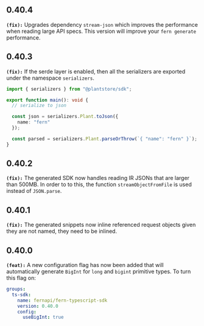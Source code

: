 ## 0.40.4
**`(fix):`** Upgrades dependency `stream-json` which improves the performance when reading large API specs. This version will improve your `fern generate` performance.

## 0.40.3
**`(fix):`** If the serde layer is enabled, then all the serializers are exported under the namespace `serializers`.

```ts
import { serializers } from "@plantstore/sdk";

export function main(): void {
  // serialize to json

  const json = serializers.Plant.toJson({
    name: "fern"
  });

  const parsed = serializers.Plant.parseOrThrow(`{ "name": "fern" }`);
}
```


## 0.40.2
**`(fix):`** The generated SDK now handles reading IR JSONs that are larger than 500MB. In order to to this, the function `streamObjectFromFile` is used instead of `JSON.parse`.

## 0.40.1
**`(fix):`** The generated snippets now inline referenced request objects given they are not named, they need to be inlined.

## 0.40.0
**`(feat):`** A new configuration flag has now been added that will automatically generate
`BigInt` for `long` and `bigint` primitive types. To turn this flag on:

```yml
groups:
  ts-sdk:
    name: fernapi/fern-typescript-sdk
    version: 0.40.0
    config:
      useBigInt: true
```


